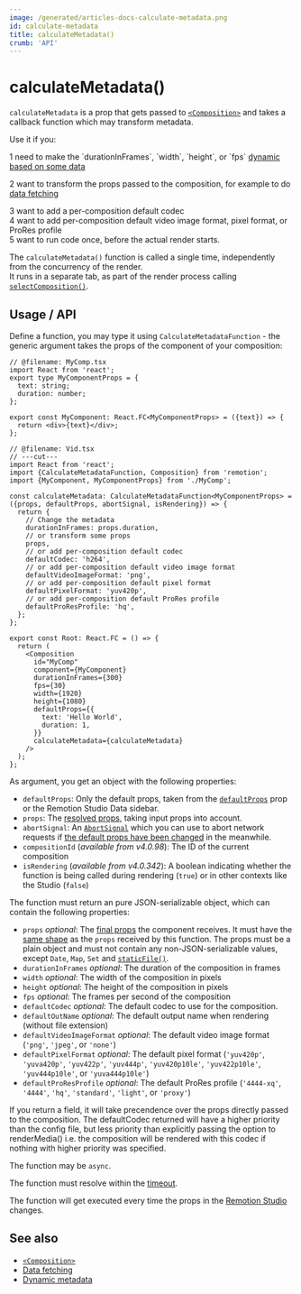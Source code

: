 ```yaml
---
image: /generated/articles-docs-calculate-metadata.png
id: calculate-metadata
title: calculateMetadata()
crumb: 'API'
---
```


# calculateMetadata()<AvailableFrom v="4.0.0" />

`calculateMetadata` is a prop that gets passed to [`<Composition>`](/docs/composition) and takes a callback function which may transform metadata.

Use it if you:

<div>
  <Step>1</Step> need to make the `durationInFrames`, `width`, `height`, or `fps` <a href="/docs/dynamic-metadata">dynamic based on some data</a>
</div>
<div>

<Step>2</Step> want to transform the props passed to the composition, for example to do <a href="/docs/data-fetching">data fetching</a>
</div>
<div>
<Step>3</Step> want to add a per-composition default codec
</div>
<div>
<Step>4</Step> want to add per-composition default video image format, pixel format, or ProRes profile
</div>
<div>
<Step>5</Step> want to run code once, before the actual render starts.
</div>

The `calculateMetadata()` function is called a single time, independently from the concurrency of the render.  
It runs in a separate tab, as part of the render process calling [`selectComposition()`](/docs/renderer/select-composition).

## Usage / API

Define a function, you may type it using `CalculateMetadataFunction` - the generic argument takes the props of the component of your composition:

```tsx twoslash title="src/Root.tsx"
// @filename: MyComp.tsx
import React from 'react';
export type MyComponentProps = {
  text: string;
  duration: number;
};

export const MyComponent: React.FC<MyComponentProps> = ({text}) => {
  return <div>{text}</div>;
};

// @filename: Vid.tsx
// ---cut---
import React from 'react';
import {CalculateMetadataFunction, Composition} from 'remotion';
import {MyComponent, MyComponentProps} from './MyComp';

const calculateMetadata: CalculateMetadataFunction<MyComponentProps> = ({props, defaultProps, abortSignal, isRendering}) => {
  return {
    // Change the metadata
    durationInFrames: props.duration,
    // or transform some props
    props,
    // or add per-composition default codec
    defaultCodec: 'h264',
    // or add per-composition default video image format
    defaultVideoImageFormat: 'png',
    // or add per-composition default pixel format
    defaultPixelFormat: 'yuv420p',
    // or add per-composition default ProRes profile
    defaultProResProfile: 'hq',
  };
};

export const Root: React.FC = () => {
  return (
    <Composition
      id="MyComp"
      component={MyComponent}
      durationInFrames={300}
      fps={30}
      width={1920}
      height={1080}
      defaultProps={{
        text: 'Hello World',
        duration: 1,
      }}
      calculateMetadata={calculateMetadata}
    />
  );
};
```

As argument, you get an object with the following properties:

- `defaultProps`: Only the default props, taken from the [`defaultProps`](/docs/composition#defaultprops) prop or the Remotion Studio Data sidebar.
- `props`: The [resolved props](/docs/props-resolution), taking input props into account.
- `abortSignal`: An [`AbortSignal`](https://developer.mozilla.org/en-US/docs/Web/API/AbortSignal) which you can use to abort network requests if [the default props have been changed](/docs/data-fetching#aborting-stale-requests) in the meanwhile.
- `compositionId` (_available from v4.0.98_): The ID of the current composition
- `isRendering` (_available from v4.0.342_): A boolean indicating whether the function is being called during rendering (`true`) or in other contexts like the Studio (`false`)

The function must return an pure JSON-serializable object, which can contain the following properties:

- `props` _optional_: The [final props](/docs/props-resolution) the component receives. It must have the [same shape](/docs/data-fetching#usage) as the `props` received by this function. The props must be a plain object and must not contain any non-JSON-serializable values, except `Date`, `Map`, `Set` and [`staticFile()`](/docs/staticfile).
- `durationInFrames` _optional_: The duration of the composition in frames
- `width` _optional_: The width of the composition in pixels
- `height` _optional_: The height of the composition in pixels
- `fps` _optional_: The frames per second of the composition
- `defaultCodec` _optional_: The default codec to use for the composition.
- `defaultOutName` _optional_: The default output name when rendering (without file extension) <AvailableFrom v="4.0.268" />
- `defaultVideoImageFormat` _optional_: The default video image format (`'png'`, `'jpeg'`, or `'none'`) <AvailableFrom v="4.0.316" />
- `defaultPixelFormat` _optional_: The default pixel format (`'yuv420p'`, `'yuva420p'`, `'yuv422p'`, `'yuv444p'`, `'yuv420p10le'`, `'yuv422p10le'`, `'yuv444p10le'`, or `'yuva444p10le'`) <AvailableFrom v="4.0.316" />
- `defaultProResProfile` _optional_: The default ProRes profile (`'4444-xq'`, `'4444'`, `'hq'`, `'standard'`, `'light'`, or `'proxy'`) <AvailableFrom v="4.0.316" />

If you return a field, it will take precendence over the props directly passed to the composition. The defaultCodec returned will have a higher priority than the config file, but less priority than explicitly passing the option to renderMedia() i.e. the composition will be rendered with this codec if nothing with higher priority was specified.

The function may be `async`.

The function must resolve within the [timeout](/docs/delay-render#timeout).

The function will get executed every time the props in the [Remotion Studio](/docs/visual-editing) changes.

## See also

- [`<Composition>`](/docs/composition)
- [Data fetching](/docs/data-fetching)
- [Dynamic metadata](/docs/dynamic-metadata)
